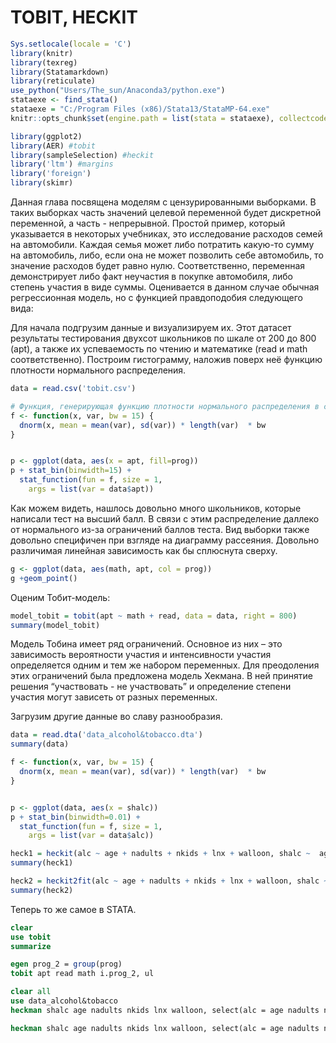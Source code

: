 # TOBIT, HECKIT {#tobit_heckit}

```r
Sys.setlocale(locale = 'C')
library(knitr)
library(texreg)
library(Statamarkdown)
library(reticulate)
use_python("Users/The_sun/Anaconda3/python.exe")
stataexe <- find_stata()
stataexe = "C:/Program Files (x86)/Stata13/StataMP-64.exe"
knitr::opts_chunk$set(engine.path = list(stata = stataexe), collectcode = TRUE)

```
```r
library(ggplot2)
library(AER) #tobit
library(sampleSelection) #heckit
library('ltm') #margins
library('foreign')
library(skimr)
```


Данная глава посвящена моделям с цензурированными выборками. В таких выборках часть значений целевой переменной будет дискретной переменной, а часть - непрерывной. Простой пример, который указывается в некоторых учебниках, это исследование расходов семей на автомобили. Каждая семья может либо потратить какую-то сумму на автомобиль, либо, если она не может позволить себе автомобиль, то значение расходов будет равно нулю. Соответственно, переменная демонстрирует либо факт неучастия в покупке автомобиля, либо степень участия в виде суммы. Оценивается в данном случае обычная регрессионная модель, но с функцией правдоподобия следующего вида:


\begin{equation}
L=\prod_{y_{t}=0}\left(1-\Phi\left(\frac{\boldsymbol{x}_{t}^{\prime} \boldsymbol{\beta}}{\sigma}\right)\right) \prod_{y_{t}>0} \frac{1}{\sqrt{2 \pi} \sigma} \exp \left(-\frac{1}{2 \sigma^{2}}\left(y_{t}-\boldsymbol{x}_{t}^{\prime} \boldsymbol{\beta}\right)^{2}\right)
\end{equation}

Для начала подгрузим данные и визуализируем их. Этот датасет результаты тестирования двухсот школьников по шкале от 200 до 800 (apt), а также их успеваемость по чтению и математике (read и math соответственно). Построим гистограмму, наложив поверх неё функцию плотности нормального распределения.

```r
data = read.csv('tobit.csv')

```

```r
# Функция, генерирующая функцию плотности нормального распределения в соответствии с распределением вектора входных данных
f <- function(x, var, bw = 15) {
  dnorm(x, mean = mean(var), sd(var)) * length(var)  * bw
}


p <- ggplot(data, aes(x = apt, fill=prog))
p + stat_bin(binwidth=15) +
  stat_function(fun = f, size = 1,
    args = list(var = data$apt))
```

Как можем видеть, нашлось довольно много школьников, которые написали тест на высший балл. В связи с этим распределение даллеко от нормального из-за ограничений баллов теста. Вид выборки также довольно специфичен при взгляде на диаграмму рассеяния. Довольно различимая линейная зависимость как бы сплюснута сверху.

```r
g <- ggplot(data, aes(math, apt, col = prog))
g +geom_point()
```

Оценим Тобит-модель:

```r
model_tobit = tobit(apt ~ math + read, data = data, right = 800)
summary(model_tobit)
```

Модель Тобина имеет ряд ограничений. Основное из них -- это зависимость вероятности участия и интенсивности участия определяется одним и тем же набором переменных. Для преодоления этих ограничений была предложена модель Хекмана. В ней принятие решения "участвовать - не участвовать" и определение степени участия могут зависеть от разных переменных.

Загрузим другие данные во славу разнообразия.


```r
data = read.dta('data_alcohol&tobacco.dta')
summary(data)

```

```r
f <- function(x, var, bw = 15) {
  dnorm(x, mean = mean(var), sd(var)) * length(var)  * bw
}


p <- ggplot(data, aes(x = shalc))
p + stat_bin(binwidth=0.01) +
  stat_function(fun = f, size = 1,
    args = list(var = data$alc))
```


```r
heck1 = heckit(alc ~ age + nadults + nkids + lnx + walloon, shalc ~  age + nadults + nkids + lnx + walloon, data = data, method = 'ml')
summary(heck1)
```

```r
heck2 = heckit2fit(alc ~ age + nadults + nkids + lnx + walloon, shalc ~  age + nadults + nkids + lnx + walloon, data = data)
summary(heck2)
```


Теперь то же самое в STATA.

```stata
clear
use tobit
summarize
```


```stata
egen prog_2 = group(prog)
tobit apt read math i.prog_2, ul
```
```stata
clear all
use data_alcohol&tobacco
heckman shalc age nadults nkids lnx walloon, select(alc = age nadults nkids lnx walloon)

```


```stata
heckman shalc age nadults nkids lnx walloon, select(alc = age nadults nkids lnx walloon) twostep
```

